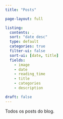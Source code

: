 ```yaml
---
title: "Posts"

page-layout: full

listing:
  contents: .
  sort: "date desc"
  type: default
  categories: true
  filter-ui: false
  sort-ui: [date, title]
  fields:
    - image
    - date
    - reading_time
    - title
    - categories
    - description

draft: false
---
```


Todos os posts do blog.